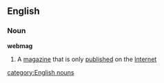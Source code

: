==English==
===Noun===
'''webmag'''
#A [[magazine]] that is only [[published]] on the [[Internet]]
[[category:English nouns]]